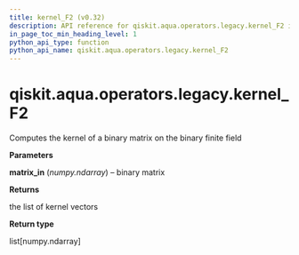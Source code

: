 ```yaml
---
title: kernel_F2 (v0.32)
description: API reference for qiskit.aqua.operators.legacy.kernel_F2 in qiskit v0.32
in_page_toc_min_heading_level: 1
python_api_type: function
python_api_name: qiskit.aqua.operators.legacy.kernel_F2
---
```


<span id="qiskit-aqua-operators-legacy-kernel-f2" />

# qiskit.aqua.operators.legacy.kernel\_F2

<Function id="qiskit.aqua.operators.legacy.kernel_F2" isDedicatedPage={true} github="https://github.com/qiskit-community/qiskit-aqua/tree/stable/0.9/qiskit/aqua/operators/legacy/common.py" signature="kernel_F2(matrix_in)">
  Computes the kernel of a binary matrix on the binary finite field

  **Parameters**

  **matrix\_in** (*numpy.ndarray*) – binary matrix

  **Returns**

  the list of kernel vectors

  **Return type**

  list\[numpy.ndarray]
</Function>

